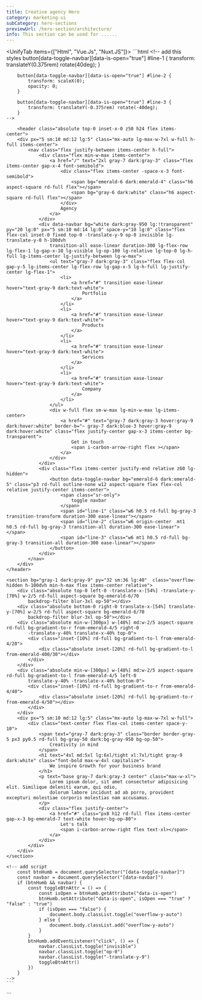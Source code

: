 ```yaml
---
title: Creative agency Hero
category: marketing-ui
subCategory: hero-sections
previewUrl: /hero-section/architecture/
info: This section can be used for ......
---
```


<UnifyTab items={["Html", "Vue.Js", "Nuxt.JS"]}>
  <TabItem>
    ```html
    <!-- add this styles 
        button[data-toggle-navbar][data-is-open="true"] #line-1 {
            transform: translateY(0.375rem) rotate(40deg);
        }

        button[data-toggle-navbar][data-is-open="true"] #line-2 {
            transform: scaleX(0);
            opacity: 0;
        }

        button[data-toggle-navbar][data-is-open="true"] #line-3 {
            transform: translateY(-0.375rem) rotate(-40deg);
        } 
    -->

        <header class="absolute top-0 inset-x-0 z50 h24 flex items-center">
        <div px="5 sm:10 md:12 lg:5" class="mx-auto lg-max-w-7xl w-full h-full items-center">
            <nav class="flex justify-between items-center h-full">
                <div class="flex min-w-max items-center">
                    <a href="/" text="2xl gray-7 dark:gray-3" class="flex items-center gap-x-4 font-semibold">
                        <div class="flex items-center -space-x-3 font-semibold">
                            <span bg="emerald-6 dark:emerald-4" class="h6 aspect-square rd-full flex"></span>
                            <span bg="gray-6 dark:white" class="h6 aspect-square rd-full flex"></span>
                        </div>
                        Agency
                    </a>
                </div>
                <div data-navbar bg="white dark:gray-950 lg:!transparent" py="20 lg:0" px="5 sm:10 md:14 lg:0" space-y="10 lg:0" class="flex flex-col inset-0 fixed top-0 -translate-y-9 op-0 invisible lg-translate-y-0 h-100dvh
                    transition-all ease-linear duration-300 lg-flex-row lg-flex-1 lg-gap-x-10 lg-visible lg-op-100 lg-relative lg-top-0 lg-h-full lg-items-center lg-justify-between lg-w-max">
                    <ul text="gray-7 dark:gray-3" class="flex flex-col gap-y-5 lg-items-center lg-flex-row lg-gap-x-5 lg-h-full lg-justify-center lg-flex-1">
                        <li>
                            <a href="#" transition ease-linear hover="text-gray-9 dark:text-white">
                                Portfolio
                            </a>
                        </li>
                        <li>
                            <a href="#" transition ease-linear hover="text-gray-9 dark:text-white">
                                Products
                            </a>
                        </li>
                        <li>
                            <a href="#" transition ease-linear hover="text-gray-9 dark:text-white">
                                Services
                            </a>
                        </li>
                        <li>
                            <a href="#" transition ease-linear hover="text-gray-9 dark:text-white">
                                Company
                            </a>
                        </li>
                    </ul>
                    <div w-full flex sm-w-max lg-min-w-max lg-items-center>
                        <a href="#" text="gray-7 dark:gray-3 hover:gray-9 dark:hover:white" border-b="~ gray-7 dark:blue-3 hover:gray-9 dark:hover:white" class="flex justify-center gap-x-3 items-center bg-transparent">
                            Get in touch
                            <span i-carbon-arrow-right flex ></span>
                        </a>
                    </div>
                </div>
                <div class="flex items-center justify-end relative z60 lg-hidden">
                    <button data-toggle-navbar bg="emerald-6 dark:emerald-5" class="p3 rd-full outline-none w12 aspect-square flex flex-col relative justify-center items-center">
                        <span class="sr-only">
                            toggle navbar
                        </span>
                        <span id="line-1" class="w6 h0.5 rd-full bg-gray-3 transition-transform duration-300 ease-linear"></span>
                        <span id="line-2" class="w6 origin-center  mt1 h0.5 rd-full bg-gray-3 transition-all duration-300 ease-linear"></span>
                        <span id="line-3" class="w6 mt1 h0.5 rd-full bg-gray-3 transition-all duration-300 ease-linear"></span>
                    </button>
                </div>
            </nav>
        </div>
    </header>

    <section bg="gray-1 dark:gray-9" py="32 sm:36 lg:40"  class="overflow-hidden h-100dvh min-h-max flex items-center relative">
        <div class="absolute top-0 left-0 -translate-x-[54%] -translate-y-[70%] w-2/5 rd-full aspect-square bg-emerald-6/70
            backdrop-filter blur-3xl op-50"></div>
        <div class="absolute bottom-0 right-0 translate-x-[54%] translate-y-[70%] w-2/5 rd-full aspect-square bg-emerald-6/70
            backdrop-filter blur-3xl op-50"></div>
        <div class="absolute min-w-[300px] w-[48%] md:w-2/5 aspect-square rd-full bg-gradient-to-r from-emerald-4/5 right-0
            -translate-y-40% translate-x-40% top-0">
            <div class="inset-[10%] rd-full bg-gradient-to-l from-emerald-4/20">
                <div class="absolute inset-[20%] rd-full bg-gradient-to-l from-emerald-400/30"></div>
            </div>
        </div>
        <div class="absolute min-w-[300px] w-[48%] md:w-2/5 aspect-square rd-full bg-gradient-to-l from-emerald-4/5 left-0
            translate-y-40% -translate-x-40% bottom-0">
            <div class="inset-[10%] rd-full bg-gradient-to-r from-emerald-4/40">
                <div class="absolute inset-[20%] rd-full bg-gradient-to-r from-emerald-4/50"></div>
            </div>
        </div>
        <div px="5 sm:10 md:12 lg:5" class="mx-auto lg-max-w-7xl w-full">
            <div class="text-center flex flex-col items-center space-y-10">
                <span text="gray-7 dark:gray-3" class="border border-gray-5 px3 py0.5 rd-full bg-gray-50 dark:bg-gray-950 bg-op-50">
                    Creativity in mind
                </span>
                <h1 text="4xl md:5xl lg:6xl/tight xl:7xl/tight gray-9 dark:white" class="font-bold max-w-4xl capitalize">
                    We inspire Growth for your business brand
                </h1>
                <p text="base gray-7 dark:gray-3 center" class="max-w-xl">
                    Lorem ipsum dolor, sit amet consectetur adipisicing elit. Similique deleniti earum, qui odio,
                    dolorum labore incidunt ad ab porro, provident excepturi molestiae corporis molestias nam accusamus.
                </p>
                <div class="flex justify-center">
                    <a href="#" class="px8 h12 rd-full flex items-center gap-x-3 bg-emerald-7 text-white hover-bg-op-80">
                        Let's talk
                        <span i-carbon-arrow-right flex text-xl></span>
                    </a>
                </div>
            </div>
        </div>
    </section>

    <!-- add script
        const btnHumb = document.querySelector("[data-toggle-navbar]")
        const navbar = document.querySelector("[data-navbar]")
        if (btnHumb && navbar) {
            const toggleBtnAttr = () => {
                const isOpen = btnHumb.getAttribute("data-is-open")
                btnHumb.setAttribute("data-is-open", isOpen === "true" ? "false" : "true")
                if (isOpen === "false") {
                    document.body.classList.toggle("overflow-y-auto")
                } else {
                    document.body.classList.add("overflow-y-auto")
                }
            }
            btnHumb.addEventListener("click", () => {
                navbar.classList.toggle("invisible")
                navbar.classList.toggle("op-0")
                navbar.classList.toggle("-translate-y-9")
                toggleBtnAttr()
            })
        }
    -->
    ```
  </TabItem>

  <TabItem>
    ```
    <script setup>
    import { ref } from 'vue'
    const navIsOpen = ref(false)
    const navItems = [
        {
            id: 1,
            text: "Portfolio",
            href: "/",
        },
        {
            id: 2,
            text: "Products",
            href: "#",
        },
        {
            id: 3,
            text: "Services",
            href: "#",
        },
        {
            id: 4,
            text: "Company",
            href: "#",
        }
    ]

    function toggleNavbar() {
        navIsOpen.value = !navIsOpen.value
        document.body.classList.toggle("overflow-y-auto")
    }
    </script>
    <template>
        <header class="absolute top-0 inset-x-0 z50 h24 flex items-center">
            <div px="5 sm:10 md:12 lg:5" class="mx-auto lg-max-w-7xl w-full h-full items-center">
                <nav class="flex justify-between items-center h-full">
                    <div class="flex min-w-max items-center">
                        <a href="/" un-text="2xl gray-7 dark:gray-3" class="flex items-center gap-x-4 font-semibold">
                            <div class="flex items-center -space-x-3 font-semibold">
                                <span bg="emerald-6 dark:emerald-4" class="h6 aspect-square rd-full flex"></span>
                                <span bg="gray-6 dark:white" class="h6 aspect-square rd-full flex"></span>
                            </div>
                            Agency
                        </a>
                    </div>
                    <div un-bg="white dark:gray-950 lg:!transparent" un-py="20 lg:0" un-px="5 sm:10 md:14 lg:0"
                        space-y="10 lg:0"
                        class="flex flex-col inset-0 fixed top-0 h-100dvh
                        transition-all ease-linear duration-300 lg-flex-row lg-flex-1 lg-gap-x-10 lg-relative lg-top-0 lg-h-full lg-items-center lg-justify-between lg-w-max"
                        :class="navIsOpen ? 'translate-y-0 op-100 visible' : '-translate-y-9 op-0 invisible lg-visible lg-op-100 lg-translate-y-0'">
                        <ul text="gray-7 dark:gray-3"
                            class="flex flex-col gap-y-5 lg-items-center lg-flex-row lg-gap-x-5 lg-h-full lg-justify-center lg-flex-1">
                            <li v-for="navItem in navItems" :key="navItem.id">
                                <a :href="navItem.href" transition ease-linear hover="text-gray-9 dark:text-white">
                                    {{ navItem.text }}
                                </a>
                            </li>

                        </ul>
                        <div w-full flex sm-w-max lg-min-w-max lg-items-center>
                            <a href="#" un-text="gray-7 dark:gray-3 hover:gray-9 dark:hover:white"
                                border-b="~ gray-7 dark:blue-3 hover:gray-9 dark:hover:white"
                                class="flex justify-center gap-x-3 items-center bg-transparent">
                                Get in touch
                                <span i-carbon-arrow-right flex></span>
                            </a>
                        </div>
                    </div>
                    <div class="flex items-center justify-end relative z60 lg-hidden">
                        <button aria-label="toggle navbar" @click="toggleNavbar()" un-bg="emerald-6 dark:emerald-5"
                            class="p3 rd-full outline-none w12 aspect-square flex flex-col relative justify-center items-center">
                            <span class="w6 h0.5 rd-full bg-gray-3 transition-transform duration-300 ease-linear"
                                :class="navIsOpen ? 'translate-y-1.5 rotate-40' : ''"></span>
                            <span class="w6 origin-center  mt1 h0.5 rd-full bg-gray-3 transition-all duration-300 ease-linear"
                                :class="navIsOpen ? 'scale-0 op-0' : ''"></span>
                            <span class="w6 mt1 h0.5 rd-full bg-gray-3 transition-all duration-300 ease-linear"
                                :class="navIsOpen ? '-translate-y-1.5 -rotate-40' : ''"></span>
                        </button>
                    </div>
                </nav>
            </div>
        </header>

        <section bg="gray-1 dark:gray-9" py="32 sm:36 lg:40"
            class="overflow-hidden h-100dvh min-h-max flex items-center relative">
            <div class="absolute top-0 left-0 -translate-x-54% -translate-y-70% w-2/5 rd-full aspect-square bg-emerald-6/70
                backdrop-filter blur-3xl op-50"></div>
            <div class="absolute bottom-0 right-0 translate-x-54% translate-y-70% w-2/5 rd-full aspect-square bg-emerald-6/70
                backdrop-filter blur-3xl op-50"></div>
            <div class="absolute min-w-300px w-48% md-w-2/5 aspect-square rd-full bg-gradient-to-r from-emerald-4/5 right-0
                -translate-y-40% translate-x-40% top-0">
                <div class="inset-10% rd-full bg-gradient-to-l from-emerald-4/20">
                    <div class="absolute inset-20% rd-full bg-gradient-to-l from-emerald-400/30"></div>
                </div>
            </div>
            <div class="absolute min-w-300px w-48% md:w-2/5 aspect-square rd-full bg-gradient-to-l from-emerald-4/5 left-0
                translate-y-40% -translate-x-40% bottom-0">
                <div class="inset-10% rd-full bg-gradient-to-r from-emerald-4/40">
                    <div class="absolute inset-20% rd-full bg-gradient-to-r from-emerald-4/50"></div>
                </div>
            </div>
            <div px="5 sm:10 md:12 lg:5" class="mx-auto lg-max-w-7xl w-full">
                <div class="text-center flex flex-col items-center space-y-10">
                    <span text="gray-7 dark:gray-3"
                        class="border border-gray-5 px3 py0.5 rd-full bg-gray-50 dark:bg-gray-950 bg-op-50">
                        Creativity in mind
                    </span>
                    <h1 text="4xl md:5xl lg:6xl/tight xl:7xl/tight gray-9 dark:white" class="font-bold max-w-4xl capitalize">
                        We inspire Growth for your business brand
                    </h1>
                    <p text="base gray-7 dark:gray-3 center" class="max-w-xl">
                        Lorem ipsum dolor, sit amet consectetur adipisicing elit. Similique deleniti earum, qui odio,
                        dolorum labore incidunt ad ab porro, provident excepturi molestiae corporis molestias nam accusamus.
                    </p>
                    <div class="flex justify-center">
                        <a href="#" class="px8 h12 rd-full flex items-center gap-x-3 bg-emerald-7 text-white hover-bg-op-80">
                            Let's talk
                            <span i-carbon-arrow-right flex text-xl></span>
                        </a>
                    </div>
                </div>
            </div>
        </section>
    </template>
    ```
  </TabItem> 

  <TabItem>
    ```
    <script setup>
    const navIsOpen = useState('navIsOpen', () => false)

    const navItems = [
        {
            id: 1,
            text: "Portfolio",
            href: "/",
        },
        {
            id: 2,
            text: "Products",
            href: "#",
        },
        {
            id: 3,
            text: "Services",
            href: "#",
        },
        {
            id: 4,
            text: "Company",
            href: "#",
        }
    ]

    function toggleNavbar() {
        navIsOpen.value = !navIsOpen.value
        document.body.classList.toggle("overflow-y-auto")
    }
    </script>
    <template>
        <header class="absolute top-0 inset-x-0 z50 h24 flex items-center">
            <div px="5 sm:10 md:12 lg:5" class="mx-auto lg-max-w-7xl w-full h-full items-center">
                <nav class="flex justify-between items-center h-full">
                    <div class="flex min-w-max items-center">
                        <nuxt-link to="/" un-text="2xl gray-7 dark:gray-3" class="flex items-center gap-x-4 font-semibold">
                            <div class="flex items-center -space-x-3 font-semibold">
                                <span bg="emerald-6 dark:emerald-4" class="h6 aspect-square rd-full flex"></span>
                                <span bg="gray-6 dark:white" class="h6 aspect-square rd-full flex"></span>
                            </div>
                            Agency
                        </nuxt-link>
                    </div>
                    <div un-bg="white dark:gray-950 lg:!transparent" un-py="20 lg:0" un-px="5 sm:10 md:14 lg:0"
                        space-y="10 lg:0"
                        class="flex flex-col inset-0 fixed top-0 h-100dvh
                        transition-all ease-linear duration-300 lg-flex-row lg-flex-1 lg-gap-x-10 lg-relative lg-top-0 lg-h-full lg-items-center lg-justify-between lg-w-max"
                        :class="navIsOpen ? 'translate-y-0 op-100 visible' : '-translate-y-9 op-0 invisible lg-visible lg-op-100 lg-translate-y-0'">
                        <ul text="gray-7 dark:gray-3"
                            class="flex flex-col gap-y-5 lg-items-center lg-flex-row lg-gap-x-5 lg-h-full lg-justify-center lg-flex-1">
                            <li v-for="navItem in navItems" :key="navItem.id">
                                <nuxt-link :to="navItem.href" transition ease-linear hover="text-gray-9 dark:text-white">
                                    {{ navItem.text }}
                                </nuxt-link>
                            </li>

                        </ul>
                        <div w-full flex sm-w-max lg-min-w-max lg-items-center>
                            <nuxt-link to="#" un-text="gray-7 dark:gray-3 hover:gray-9 dark:hover:white"
                                border-b="~ gray-7 dark:blue-3 hover:gray-9 dark:hover:white"
                                class="flex justify-center gap-x-3 items-center bg-transparent">
                                Get in touch
                                <span i-carbon-arrow-right flex></span>
                            </nuxt-link>
                        </div>
                    </div>
                    <div class="flex items-center justify-end relative z60 lg-hidden">
                        <button aria-label="toggle navbar" @click="toggleNavbar()" un-bg="emerald-6 dark:emerald-5"
                            class="p3 rd-full outline-none w12 aspect-square flex flex-col relative justify-center items-center">
                            <span class="w6 h0.5 rd-full bg-gray-3 transition-transform duration-300 ease-linear"
                                :class="navIsOpen ? 'translate-y-1.5 rotate-40' : ''"></span>
                            <span class="w6 origin-center  mt1 h0.5 rd-full bg-gray-3 transition-all duration-300 ease-linear"
                                :class="navIsOpen ? 'scale-0 op-0' : ''"></span>
                            <span class="w6 mt1 h0.5 rd-full bg-gray-3 transition-all duration-300 ease-linear"
                                :class="navIsOpen ? '-translate-y-1.5 -rotate-40' : ''"></span>
                        </button>
                    </div>
                </nav>
            </div>
        </header>

        <section bg="gray-1 dark:gray-9" py="32 sm:36 lg:40"
            class="overflow-hidden h-100dvh min-h-max flex items-center relative">
            <div class="absolute top-0 left-0 -translate-x-54% -translate-y-70% w-2/5 rd-full aspect-square bg-emerald-6/70
                backdrop-filter blur-3xl op-50"></div>
            <div class="absolute bottom-0 right-0 translate-x-54% translate-y-70% w-2/5 rd-full aspect-square bg-emerald-6/70
                backdrop-filter blur-3xl op-50"></div>
            <div class="absolute min-w-300px w-48% md-w-2/5 aspect-square rd-full bg-gradient-to-r from-emerald-4/5 right-0
                -translate-y-40% translate-x-40% top-0">
                <div class="inset-10% rd-full bg-gradient-to-l from-emerald-4/20">
                    <div class="absolute inset-20% rd-full bg-gradient-to-l from-emerald-400/30"></div>
                </div>
            </div>
            <div class="absolute min-w-300px w-48% md:w-2/5 aspect-square rd-full bg-gradient-to-l from-emerald-4/5 left-0
                translate-y-40% -translate-x-40% bottom-0">
                <div class="inset-10% rd-full bg-gradient-to-r from-emerald-4/40">
                    <div class="absolute inset-20% rd-full bg-gradient-to-r from-emerald-4/50"></div>
                </div>
            </div>
            <div px="5 sm:10 md:12 lg:5" class="mx-auto lg-max-w-7xl w-full">
                <div class="text-center flex flex-col items-center space-y-10">
                    <span text="gray-7 dark:gray-3"
                        class="border border-gray-5 px3 py0.5 rd-full bg-gray-50 dark:bg-gray-950 bg-op-50">
                        Creativity in mind
                    </span>
                    <h1 text="4xl md:5xl lg:6xl/tight xl:7xl/tight gray-9 dark:white" class="font-bold max-w-4xl capitalize">
                        We inspire Growth for your business brand
                    </h1>
                    <p text="base gray-7 dark:gray-3 center" class="max-w-xl">
                        Lorem ipsum dolor, sit amet consectetur adipisicing elit. Similique deleniti earum, qui odio,
                        dolorum labore incidunt ad ab porro, provident excepturi molestiae corporis molestias nam accusamus.
                    </p>
                    <div class="flex justify-center">
                        <nuxt-link to="#"
                            class="px8 h12 rd-full flex items-center gap-x-3 bg-emerald-7 text-white hover-bg-op-80">
                            Let's talk
                            <span i-carbon-arrow-right flex text-xl></span>
                        </nuxt-link>
                    </div>
                </div>
            </div>
        </section>
    </template>
    ```
  </TabItem>
</UnifyTab>